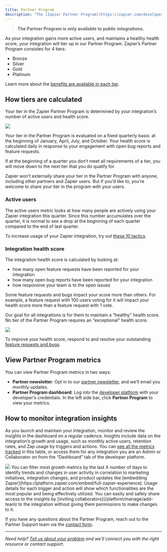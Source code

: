 ```yaml
---
title: Partner Program
description: "The [Zapier Partner Program](https://zapier.com/developer-platform/partner-program) is a program for Zapier’s [6,000+ integration partners](https://zapier.com/apps). It is designed to give all partners a clear path to success for their integrations and reward them with benefits along the way."
---
```

> **The Partner Program is only available to public integrations.**

As your integration gains more active users, and maintains a healthy health score, your integration will tier up in our Partner Program. Zapier’s Partner Program consistes for 4 tiers:

*   Bronze
*   Silver
*   Gold
*   Platinum

Learn more about the [benefits are available in each tier](https://zapier.com/developer-platform/partner-program).

## How tiers are calculated

Your tier in the Zapier Partner Program is determined by your integration’s number of active users and health score.
<Frame>
  <img src="/images/ea9bb3a0229584725b56c474c1f7bf0e.png"/>
</Frame>

Your tier in the Partner Program is evaluated on a fixed quarterly basis: at the beginning of January, April, July, and October. Your health score is calculated daily in response to your engagement with open bug reports and feature requests.

If at the beginning of a quarter you don’t meet all requirements of a tier, you will move down to the next tier that you do qualify for.

Zapier won’t externally share your tier in the Partner Program with anyone, including other partners and Zapier users. But if you’d like to, you’re welcome to share your tier in the program with your users.

### Active users

The active users metric looks at how many people are actively using your Zapier integration this quarter. Since this number accumulates over the quarter, it is normal to see a drop at the beginning of each quarter compared to the end of last quarter.

To increase usage of your Zapier integration, try out [these 10 tactics](/platform/publish/partner-faq).

### Integration health score

The integration health score is calculated by looking at:

*   how many open feature requests have been reported for your integration
*   how many open bug reports have been reported for your integration
*   how responsive your team is to the open issues

Some feature requests and bugs impact your score more than others. For example, a feature request with 100 users voting for it will impact your health score more than a feature request with 1 vote.

Our goal for all integrations is for them to maintain a “healthy” health score. No tier of the Partner Program requires an “exceptional” health score.
<Frame>
  <img src="/images/1e71ec2a31c0cdecf7880f4ac1f4915d.gif"/>
</Frame>

To improve your health score, respond to and resolve your outstanding [feature requests and bugs](/platform/manage/user-feedback).

## View Partner Program metrics

You can view Partner Program metrics in two ways:

*   **Partner newsletter**: Opt in to our [partner newsletter](https://developer.zapier.com/partner-settings/email), and we’ll email you monthly updates.
*   **Partner Program dashboard**: Log into the [developer platform](https://developer.zapier.com/) with your developer’s credentials. In the left side bar, click **Partner Program** to view your metrics.

## How to monitor integration insights

As you launch and maintain your integration, monitor and review the insights in the dashboard on a regular cadence. Insights include data on the integration’s growth and usage, such as monthly active users, retention rates, and Zap usage by triggers and actions. You can [see all the metrics tracked](/platform/manage/integration-insights) in this table, or access them for any integration you are an Admin or Collaborator on from the “Dashboard” tab of the developer platform.


<Frame>
  <img src="/images/d7a53ee12f8fb94a44edbc0f8e3195ea.png"/>
</Frame>
You can filter most growth metrics by the last X number of days to identify trends and changes in user activity in correlation to marketing initiatives, integration changes, and product updates like [embedding Zapier](https://platform.zapier.com/embed/full-zapier-experience). Usage details for each trigger and action will show which functionalities are the most popular and being effectively utilized. You can easily and safely share access to the insights by [inviting collaborators](/platform/manage/add-team) to the integration without giving them permissions to make changes to it.

If you have any questions about the Partner Program, reach out to the Partner Support team via the [contact form](https://developer.zapier.com/contact).

- - -
_Need help? [Tell us about your problem](https://developer.zapier.com/contact) and we’ll connect you with the right resource or contact support._
